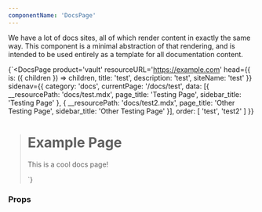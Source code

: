 ```yaml
---
componentName: 'DocsPage'
---
```


We have a lot of docs sites, all of which render content in exactly the same way. This component is a minimal abstraction of that rendering, and is intended to be used entirely as a template for all documentation content.

<LiveComponent>{`<DocsPage
  product='vault'
  resourceURL='https://example.com'
  head={{
    is: ({ children }) => children,
    title: 'test',
    description: 'test',
    siteName: 'test'
  }}
  sidenav={{
    category: 'docs',
    currentPage: '/docs/test',
    data: [{
      __resourcePath: 'docs/test.mdx',
      page_title: 'Testing Page',
      sidebar_title: 'Testing Page'
    }, {
      __resourcePath: 'docs/test2.mdx',
      page_title: 'Other Testing Page',
      sidebar_title: 'Other Testing Page'
    }],
    order: [
      'test',
      'test2'
    ]
  }}
><h1>Example Page</h1><p>This is a cool docs page!</p></DocsPage>`}</LiveComponent>

### Props

<PropsTable props={componentProps} />
